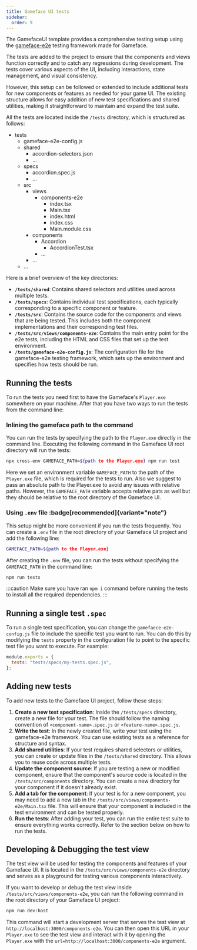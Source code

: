 ---
title: Gameface UI tests
sidebar:
  order: 9
---


The GamefaceUI template provides a comprehensive testing setup using the [gameface-e2e](http://frontend-tools.coherent-labs.com/e2e/getting-started) testing framework made for Gameface.

The tests are added to the project to ensure that the components and views function correctly and to catch any regressions during development. The tests cover various aspects of the UI, including interactions, state management, and visual consistency.

However, this setup can be followed or extended to include additional tests for new components or features as needed for your game UI. The existing structure allows for easy addition of new test specifications and shared utilities, making it straightforward to maintain and expand the test suite.

All the tests are located inside the `/tests` directory, which is structured as follows:

<FileTree>

- tests
  - gameface-e2e-config.js
  - shared
    - accordion-selectors.json
    - ...
  - specs
    - accordion.spec.js
    - ...
  - src
    - views
      - components-e2e
        - index.tsx
        - Main.tsx
        - index.html
        - index.css
        - Main.module.css
    - components
      - Accordion
        - AccordionTest.tsx
      - ...
    - ...
  - ...

</FileTree>

Here is a brief overview of the key directories:

- **`/tests/shared`**: Contains shared selectors and utilities used across multiple tests.
- **`/tests/specs`**: Contains individual test specifications, each typically corresponding to a specific component or feature.
- **`/tests/src`**: Contains the source code for the components and views that are being tested. This includes both the component implementations and their corresponding test files.
- **`/tests/src/views/components-e2e`**: Contains the main entry point for the e2e tests, including the HTML and CSS files that set up the test environment.
- **`/tests/gameface-e2e-config.js`**: The configuration file for the gameface-e2e testing framework, which sets up the environment and specifies how tests should be run.

## Running the tests

To run the tests you need first to have the Gameface's `Player.exe` somewhere on your machine. After that you have two ways to run the tests from the command line:

### Inlining the gameface path to the command

You can run the tests by specifying the path to the `Player.exe` directly in the command line. Executing the following command in the Gameface UI root directory will run the tests:

```bash
npx cross-env GAMEFACE_PATH=${path to the Player.exe} npm run test
```

Here we set an environment variable `GAMEFACE_PATH` to the path of the `Player.exe` file, which is required for the tests to run. Also we suggest to pass an absolute path to the Player.exe to avoid any issues with relative paths. However, the `GAMEFACE_PATH` variable accepts relative pats as well but they should be relative to the root directory of the Gameface UI.

### Using `.env` file :badge[recommended]{variant="note"}

This setup might be more convenient if you run the tests frequently. You can create a `.env` file in the root directory of your Gameface UI project and add the following line:

```bash title=".env"
GAMEFACE_PATH=${path to the Player.exe}
```

After creating the `.env` file, you can run the tests without specifying the `GAMEFACE_PATH` in the command line:

```bash
npm run tests
```

:::caution
Make sure you have ran `npm i` command before running the tests to install all the required dependencies.
:::

## Running a single test `.spec`

To run a single test specification, you can change the `gamefaece-e2e-config.js` file to include the specific test you want to run. You can do this by modifying the `tests` property in the configuration file to point to the specific test file you want to execute. For example:

```javascript title="tests/gameface-e2e-config.js"
module.exports = {
  tests: "tests/specs/my-tests.spec.js",
};
```

## Adding new tests

To add new tests to the Gameface UI project, follow these steps:

1. **Create a new test specification**: Inside the `/tests/specs` directory, create a new file for your test. The file should follow the naming convention of `<component-name>.spec.js` or `<feature-name>.spec.js`.
2. **Write the test**: In the newly created file, write your test using the gameface-e2e framework. You can use existing tests as a reference for structure and syntax.
3. **Add shared utilities**: If your test requires shared selectors or utilities, you can create or update files in the `/tests/shared` directory. This allows you to reuse code across multiple tests.
4. **Update the component source**: If you are testing a new or modified component, ensure that the component's source code is located in the `/tests/src/components` directory. You can create a new directory for your component if it doesn't already exist.
5. **Add a tab for the component**: If your test is for a new component, you may need to add a new tab in the `/tests/src/views/components-e2e/Main.tsx` file. This will ensure that your component is included in the test environment and can be tested properly.
5. **Run the tests**: After adding your test, you can run the entire test suite to ensure everything works correctly. Refer to the section below on how to run the tests.

## Developing & Debugging the test view

The test view will be used for testing the components and features of your Gameface UI. It is located in the `/tests/src/views/components-e2e` directory and serves as a playground for testing various components interactively.

If you want to develop or debug the test view inside `/tests/src/views/components-e2e`, you can run the following command in the root directory of your Gameface UI project:

```bash
npm run dev:host
```

This command will start a development server that serves the test view at `http://localhost:3000/components-e2e`. You can then open this URL in your `Player.exe` to see the test view and interact with it by opening the `Player.exe` with the `url=http://localhost:3000/components-e2e` argument.